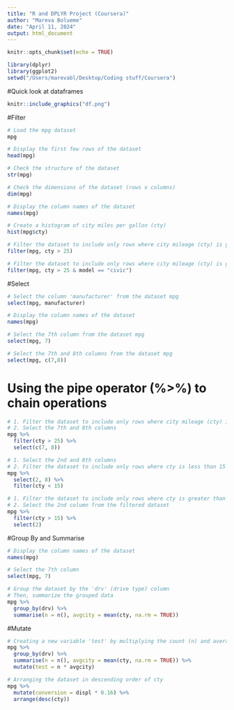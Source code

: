 ```yaml
---
title: "R and DPLYR Project (Coursera)"
author: "Mareva Bolueme"
date: "April 11, 2024"
output: html_document
---
```


```r
knitr::opts_chunk$set(echo = TRUE)
```


```r
library(dplyr)
library(ggplot2)
setwd("/Users/marevabl/Desktop/Coding stuff/Coursera")
```


#Quick look at dataframes

```r
knitr::include_graphics("df.png")
```


#Filter
```r
# Load the mpg dataset
mpg

# Display the first few rows of the dataset
head(mpg)

# Check the structure of the dataset
str(mpg)

# Check the dimensions of the dataset (rows x columns)
dim(mpg)

# Display the column names of the dataset
names(mpg)

```
```r
# Create a histogram of city miles per gallon (cty)
hist(mpg$cty)

# Filter the dataset to include only rows where city mileage (cty) is greater than 25
filter(mpg, cty > 25)

# Filter the dataset to include only rows where city mileage (cty) is greater than 25 and model is "civic"
filter(mpg, cty > 25 & model == "civic")

```


#Select

```r
# Select the column 'manufacturer' from the dataset mpg
select(mpg, manufacturer)

# Display the column names of the dataset
names(mpg)

# Select the 7th column from the dataset mpg
select(mpg, 7)

# Select the 7th and 8th columns from the dataset mpg
select(mpg, c(7,8))

```


# Using the pipe operator (%>%) to chain operations

```r
# 1. Filter the dataset to include only rows where city mileage (cty) is greater than 25
# 2. Select the 7th and 8th columns 
mpg %>%
  filter(cty > 25) %>%
  select(c(7, 8))

# 1. Select the 2nd and 8th columns 
# 2. Filter the dataset to include only rows where cty is less than 15 
mpg %>%
  select(2, 8) %>%
  filter(cty < 15)

# 1. Filter the dataset to include only rows where cty is greater than 15
# 2. Select the 2nd column from the filtered dataset 
mpg %>%
  filter(cty > 15) %>%
  select(2)

```


#Group By and Summarise 
```r
# Display the column names of the dataset 
names(mpg)

# Select the 7th column
select(mpg, 7)

# Group the dataset by the 'drv' (drive type) column
# Then, summarize the grouped data
mpg %>%
  group_by(drv) %>%
  summarise(n = n(), avgcity = mean(cty, na.rm = TRUE))

```


#Mutate
```r
# Creating a new variable 'test' by multiplying the count (n) and average city mileage (avgcity) for each group
mpg %>%
  group_by(drv) %>%
  summarise(n = n(), avgcity = mean(cty, na.rm = TRUE)) %>%
  mutate(test = n * avgcity)

# Arranging the dataset in descending order of cty
mpg %>%
  mutate(conversion = displ * 0.16) %>%
  arrange(desc(cty))


```
